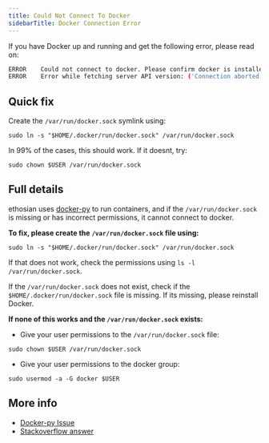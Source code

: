```yaml
---
title: Could Not Connect To Docker
sidebarTitle: Docker Connection Error
---
```


If you have Docker up and running and get the following error, please read on:

```bash
ERROR    Could not connect to docker. Please confirm docker is installed and running
ERROR    Error while fetching server API version: ('Connection aborted.', FileNotFoundError(2, 'No such file or directory'))
```

## Quick fix

Create the `/var/run/docker.sock` symlink using:

```shell
sudo ln -s "$HOME/.docker/run/docker.sock" /var/run/docker.sock
```

In 99% of the cases, this should work. If it doesnt, try:

```shell
sudo chown $USER /var/run/docker.sock
```

## Full details

ethosian uses [docker-py](https://github.com/docker/docker-py) to run containers, and if the `/var/run/docker.sock` is missing or has incorrect permissions, it cannot connect to docker.

**To fix, please create the `/var/run/docker.sock` file using:**

```shell
sudo ln -s "$HOME/.docker/run/docker.sock" /var/run/docker.sock
```

If that does not work, check the permissions using `ls -l /var/run/docker.sock`.

If the `/var/run/docker.sock` does not exist, check if the `$HOME/.docker/run/docker.sock` file is missing. If its missing, please reinstall Docker.

**If none of this works and the `/var/run/docker.sock` exists:**

- Give your user permissions to the `/var/run/docker.sock` file:

```shell
sudo chown $USER /var/run/docker.sock
```

- Give your user permissions to the docker group:

```shell
sudo usermod -a -G docker $USER
```

## More info

- [Docker-py Issue](https://github.com/docker/docker-py/issues/3059#issuecomment-1294369344)
- [Stackoverflow answer](https://stackoverflow.com/questions/48568172/docker-sock-permission-denied/56592277#56592277)
